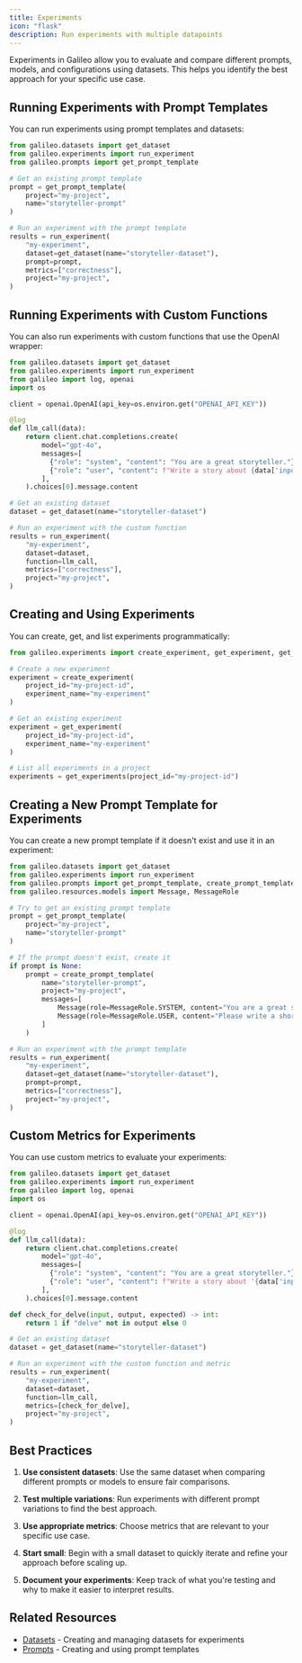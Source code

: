 ```yaml
---
title: Experiments
icon: "flask"
description: Run experiments with multiple datapoints 
---
```


Experiments in Galileo allow you to evaluate and compare different prompts, models, and configurations using datasets. This helps you identify the best approach for your specific use case.

## Running Experiments with Prompt Templates

You can run experiments using prompt templates and datasets:

```python
from galileo.datasets import get_dataset
from galileo.experiments import run_experiment
from galileo.prompts import get_prompt_template

# Get an existing prompt template
prompt = get_prompt_template(
    project="my-project",
    name="storyteller-prompt"
)

# Run an experiment with the prompt template
results = run_experiment(
    "my-experiment",
    dataset=get_dataset(name="storyteller-dataset"),
    prompt=prompt,
    metrics=["correctness"],
    project="my-project",
)
```

## Running Experiments with Custom Functions

You can also run experiments with custom functions that use the OpenAI wrapper:

```python
from galileo.datasets import get_dataset
from galileo.experiments import run_experiment
from galileo import log, openai
import os

client = openai.OpenAI(api_key=os.environ.get("OPENAI_API_KEY"))

@log
def llm_call(data):
    return client.chat.completions.create(
        model="gpt-4o",
        messages=[
          {"role": "system", "content": "You are a great storyteller."},
          {"role": "user", "content": f"Write a story about {data['input']}"}
        ],
    ).choices[0].message.content

# Get an existing dataset
dataset = get_dataset(name="storyteller-dataset")

# Run an experiment with the custom function
results = run_experiment(
    "my-experiment",
    dataset=dataset,
    function=llm_call,
    metrics=["correctness"],
    project="my-project",
)
```

## Creating and Using Experiments

You can create, get, and list experiments programmatically:

```python
from galileo.experiments import create_experiment, get_experiment, get_experiments

# Create a new experiment
experiment = create_experiment(
    project_id="my-project-id",
    experiment_name="my-experiment"
)

# Get an existing experiment
experiment = get_experiment(
    project_id="my-project-id",
    experiment_name="my-experiment"
)

# List all experiments in a project
experiments = get_experiments(project_id="my-project-id")
```

## Creating a New Prompt Template for Experiments

You can create a new prompt template if it doesn't exist and use it in an experiment:

```python
from galileo.datasets import get_dataset
from galileo.experiments import run_experiment
from galileo.prompts import get_prompt_template, create_prompt_template
from galileo.resources.models import Message, MessageRole

# Try to get an existing prompt template
prompt = get_prompt_template(
    project="my-project",
    name="storyteller-prompt"
)

# If the prompt doesn't exist, create it
if prompt is None:
    prompt = create_prompt_template(
        name="storyteller-prompt",
        project="my-project",
        messages=[
            Message(role=MessageRole.SYSTEM, content="You are a great storyteller."),
            Message(role=MessageRole.USER, content="Please write a short story about the following topic: {topic}")
        ]
    )

# Run an experiment with the prompt template
results = run_experiment(
    "my-experiment",
    dataset=get_dataset(name="storyteller-dataset"),
    prompt=prompt,
    metrics=["correctness"],
    project="my-project",
)
```

## Custom Metrics for Experiments

You can use custom metrics to evaluate your experiments:

```python
from galileo.datasets import get_dataset
from galileo.experiments import run_experiment
from galileo import log, openai
import os

client = openai.OpenAI(api_key=os.environ.get("OPENAI_API_KEY"))

@log
def llm_call(data):
    return client.chat.completions.create(
        model="gpt-4o",
        messages=[
          {"role": "system", "content": "You are a great storyteller."},
          {"role": "user", "content": f"Write a story about '{data['input']}' and make it sound like a human wrote it."}
        ],
    ).choices[0].message.content

def check_for_delve(input, output, expected) -> int:
    return 1 if "delve" not in output else 0

# Get an existing dataset
dataset = get_dataset(name="storyteller-dataset")

# Run an experiment with the custom function and metric
results = run_experiment(
    "my-experiment",
    dataset=dataset,
    function=llm_call,
    metrics=[check_for_delve],
    project="my-project",
)
```

## Best Practices

1. **Use consistent datasets**: Use the same dataset when comparing different prompts or models to ensure fair comparisons.

2. **Test multiple variations**: Run experiments with different prompt variations to find the best approach.

3. **Use appropriate metrics**: Choose metrics that are relevant to your specific use case.

4. **Start small**: Begin with a small dataset to quickly iterate and refine your approach before scaling up.

5. **Document your experiments**: Keep track of what you're testing and why to make it easier to interpret results.

## Related Resources

- [Datasets](./experimentation/datasets) - Creating and managing datasets for experiments
- [Prompts](./prompts) - Creating and using prompt templates